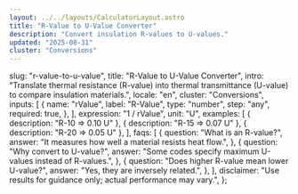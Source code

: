 ```yaml
---
layout: ../../layouts/CalculatorLayout.astro
title: "R-Value to U-Value Converter"
description: "Convert insulation R-values to U-values."
updated: "2025-08-31"
cluster: "Conversions"
---
```



  slug: "r-value-to-u-value",
  title: "R-Value to U-Value Converter",
  intro:
    "Translate thermal resistance (R-value) into thermal transmittance (U-value) to compare insulation materials.",
  locale: "en",
  cluster: "Conversions",
  inputs: [
    {
      name: "rValue",
      label: "R-Value",
      type: "number",
      step: "any",
      required: true,
    },
  ],
  expression: "1 / rValue",
  unit: "U",
  examples: [
    { description: "R-10 ⇒ 0.10 U" },
    { description: "R-15 ⇒ 0.07 U" },
    { description: "R-20 ⇒ 0.05 U" },
  ],
  faqs: [
    {
      question: "What is an R-value?",
      answer: "It measures how well a material resists heat flow.",
    },
    {
      question: "Why convert to U-value?",
      answer: "Some codes specify maximum U-values instead of R-values.",
    },
    {
      question: "Does higher R-value mean lower U-value?",
      answer: "Yes, they are inversely related.",
    },
  ],
  disclaimer: "Use results for guidance only; actual performance may vary.",
};

<Calculator schema={schema} />
